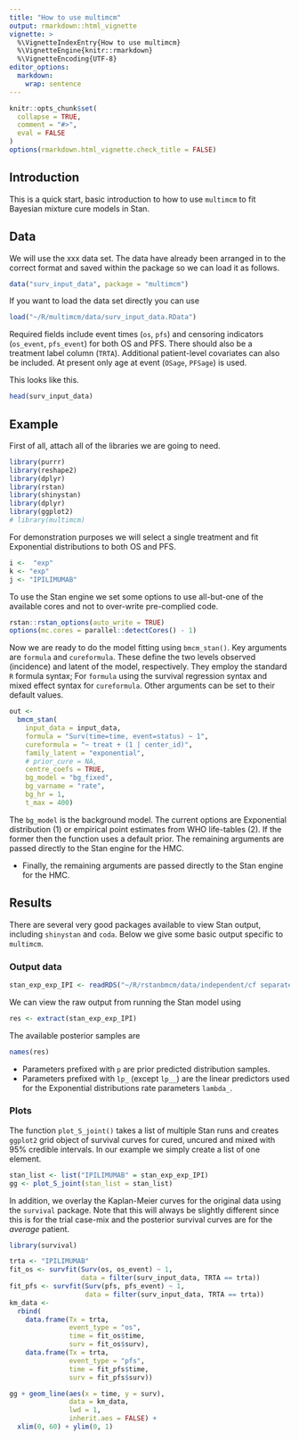 ```yaml
---
title: "How to use multimcm"
output: rmarkdown::html_vignette
vignette: >
  %\VignetteIndexEntry{How to use multimcm}
  %\VignetteEngine{knitr::rmarkdown}
  %\VignetteEncoding{UTF-8}
editor_options: 
  markdown: 
    wrap: sentence
---
```


```r
knitr::opts_chunk$set(
  collapse = TRUE,
  comment = "#>",
  eval = FALSE
)
options(rmarkdown.html_vignette.check_title = FALSE)
```

## Introduction

This is a quick start, basic introduction to how to use `multimcm` to fit Bayesian mixture cure models in Stan.

## Data

We will use the xxx data set.
The data have already been arranged in to the correct format and saved within the package so we can load it as follows.

```r
data("surv_input_data", package = "multimcm")
```

If you want to load the data set directly you can use
```r
load("~/R/multimcm/data/surv_input_data.RData")
```

Required fields include event times (`os`, `pfs`) and censoring indicators (`os_event`, `pfs_event`) for both OS and PFS.
There should also be a treatment label column (`TRTA`).
Additional patient-level covariates can also be included.
At present only age at event (`OSage`, `PFSage`) is used.

This looks like this.

```r
head(surv_input_data)
```

## Example

First of all, attach all of the libraries we are going to need.

```r
library(purrr)
library(reshape2)
library(dplyr)
library(rstan)
library(shinystan)
library(dplyr)
library(ggplot2)
# library(multimcm)
```

For demonstration purposes we will select a single treatment and fit Exponential distributions to both OS and PFS.

```r
i <-  "exp"
k <- "exp"
j <- "IPILIMUMAB"
```

To use the Stan engine we set some options to use all-but-one of the available cores and not to over-write pre-complied code.

```r
rstan::rstan_options(auto_write = TRUE)
options(mc.cores = parallel::detectCores() - 1)
```

Now we are ready to do the model fitting using `bmcm_stan()`. Key arguments are `formula` and `cureformula`. These define the two levels observed (incidence) and latent of the model, respectively. They employ the standard `R` formula syntax; For `formula` using the survival regression syntax and mixed effect syntax for `cureformula`. Other arguments can be set to their default values.

```r
out <-
  bmcm_stan(
    input_data = input_data,
    formula = "Surv(time=time, event=status) ~ 1",
    cureformula = "~ treat + (1 | center_id)",
    family_latent = "exponential",
    # prior_cure = NA,
    centre_coefs = TRUE,
    bg_model = "bg_fixed",
    bg_varname = "rate",
    bg_hr = 1,
    t_max = 400)
```


The `bg_model` is the background model. The current options are Exponential distribution (1) or empirical point estimates from WHO life-tables (2). If the former then the function uses a default prior. The remaining arguments are passed directly to the Stan engine for the HMC.

-   Finally, the remaining arguments are passed directly to the Stan engine for the HMC.

## Results

There are several very good packages available to view Stan output, including `shinystan` and `coda`. Below we give some basic output specific to `multimcm`.

### Output data

```r
stan_exp_exp_IPI <- readRDS("~/R/rstanbmcm/data/independent/cf separate/bg_fixed/stan_exp_exp_IPILIMUMAB.Rds")
```

We can view the raw output from running the Stan model using

```r
res <- extract(stan_exp_exp_IPI)
```

The available posterior samples are

```r
names(res)
```

-   Parameters prefixed with `p` are prior predicted distribution samples.
-   Parameters prefixed with `lp_` (except `lp__`) are the linear predictors used for the Exponential distributions rate parameters `lambda_`.

### Plots

The function `plot_S_joint()` takes a list of multiple Stan runs and creates `ggplot2` grid object of survival curves for cured, uncured and mixed with 95% credible intervals.
In our example we simply create a list of one element.

```r
stan_list <- list("IPILIMUMAB" = stan_exp_exp_IPI)
gg <- plot_S_joint(stan_list = stan_list)
```

In addition, we overlay the Kaplan-Meier curves for the original data using the `survival` package.
Note that this will always be slightly different since this is for the trial case-mix and the posterior survival curves are for the *average* patient.

```r
library(survival)

trta <- "IPILIMUMAB"
fit_os <- survfit(Surv(os, os_event) ~ 1,
                  data = filter(surv_input_data, TRTA == trta))
fit_pfs <- survfit(Surv(pfs, pfs_event) ~ 1,
                   data = filter(surv_input_data, TRTA == trta))
km_data <-
  rbind(
    data.frame(Tx = trta,
               event_type = "os",
               time = fit_os$time,
               surv = fit_os$surv),
    data.frame(Tx = trta,
               event_type = "pfs",
               time = fit_pfs$time,
               surv = fit_pfs$surv))

gg + geom_line(aes(x = time, y = surv),
               data = km_data,
               lwd = 1,
               inherit.aes = FALSE) +
  xlim(0, 60) + ylim(0, 1)
```
